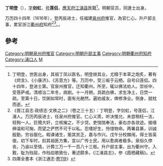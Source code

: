 '''丁明登'''（{{bd|?||1645年|}}），[[表字|字]]'''剑虹'''，[[号|号]]'''莲侣'''，[[應天府|應天府]][[江浦县|江浦县]]医籍<ref>丁明登，世医出身，其祖丁凤以医名，明登继其业，尤精于本草之炮炙，著有《疴言》、《小康济》、《苏意方》等。万历中，受三皈于云栖，自号曰莲侣。四十四年，登进士第。官泉州推官，迁知衢州。所至，辄以佛法劝人。崇祯中，受菩萨戒。清顺治二年冬，病剧。十一月朔，具疏白佛，求生净土，日焚一疏。至第十日，饮粥如常时，面有光赩然。遍劝戚友，俾修净业。侧身，就枕而逝。</ref>。明朝官员，同進士出身。

万历四十四年（1616年），登丙辰进士，任福建[[泉州府|泉州府]]推官，為官仁心，升户部主事，累官浙江[[衢州府|衢州府]]知府<ref>《晋江县志·政绩志·文秩之二》（卷之三十五）：丁明登，字剑虹，号莲侣，江浦人。万历丙辰进士，任泉州府推官。仁心义质，听决惟允，未尝稍枉一法，轻狥一人。巨猾大奸，立核摧之，不少贷。吏惴惴奉法，豪右亦各敛迹。接缙绅温和可掬，而望之俨然不可于以私。忍嗜好生，怜惜物命。两署县篆，训诚殷勤，穷谷服化。暇课诸生，赈其贫乏，嘉与作兴。戊午分校棘闱，得士皆英俊。初下车时，刻其祖医方集，宜以广传士民，用以愈病者极多。泉俗久停丧，乃谕以至情，计葬三万一千一百八十三柩。升户部主事，出为衢州守。入觐，耻为珰屈，作珰焰歌致仕，著述颇多。《江浦县志》，参《霞栖藏稿》。</ref><ref>四庫全書本《浙江通志·[[s:浙江通志_(四庫全書本)/卷119|卷119]]》</ref>。。

==參考==
{{reflist}}

{{start box}}
{{s-off}}
{{s-before|[[沈振龍|沈振龍]]}}
{{s-title|明朝泉州府推官|1616年－天啟年間}}
{{s-after|[[簡欽文|簡欽文]]}}
{{end box}}

{{萬曆四十四年丙辰科殿試金榜}}
{{DEFAULTSORT:Ding丁}}
[[Category:明朝泉州府推官|Category:明朝泉州府推官]]
[[Category:明朝戶部主事|Category:明朝戶部主事]]
[[Category:明朝衢州府知府|Category:明朝衢州府知府]]
[[Category:浦口人|Category:浦口人]]
[[Category:丁姓|M]]